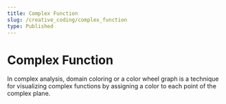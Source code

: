 ```yaml
---
title: Complex Function
slug: /creative_coding/complex_function
type: Published
---
```



# Complex Function

<Suspense>
  <Preview />
</Suspense>

In complex analysis, domain coloring or a color wheel graph is a
technique for visualizing complex functions by assigning a color to
each point of the complex plane.
